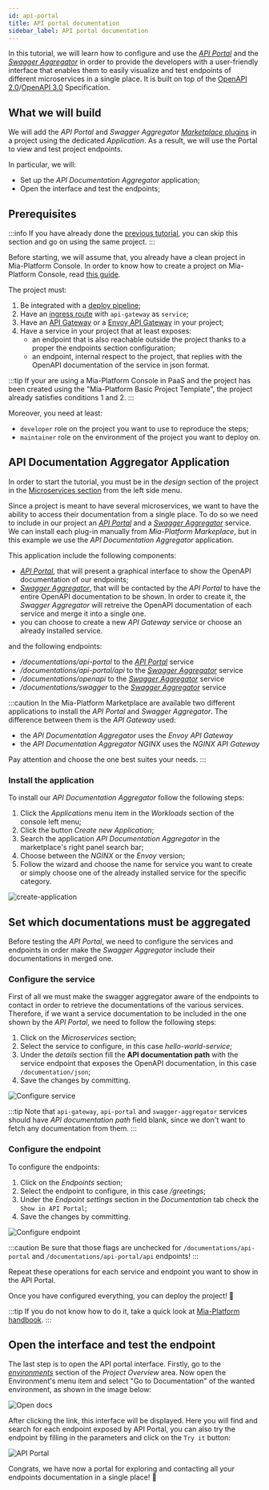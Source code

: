 ```yaml
---
id: api-portal
title: API portal documentation
sidebar_label: API portal documentation
---
```



In this tutorial, we will learn how to configure and use the [_API Portal_](/runtime_suite/api-portal/10_overview.md) and the [_Swagger Aggregator_](/runtime_suite/swagger-aggregator/10_overview.md) in order to provide the developers with a user-friendly interface that enables them to easily visualize and test endpoints of different microservices in a single place. It is built on top of the [OpenAPI 2.0](https://swagger.io/specification/v2/)/[OpenAPI 3.0](https://swagger.io/specification/) Specification.

## What we will build

We will add the _API Portal_ and _Swagger Aggregator_ [_Marketplace_ plugins](/plugins/mia-platform-plugins.md) in a project using the dedicated _Application_. As a result, we will use the Portal to view and test project endpoints.

In particular, we will:

- Set up the _API Documentation Aggregator_ application;
- Open the interface and test the endpoints;

## Prerequisites

:::info
If you have already done the [previous tutorial](/console/tutorials/configure-marketplace-components/microservice-hello-world.mdx), you can skip this section and go on using the same project.
:::

Before starting, we will assume that, you already have a clean project in Mia-Platform Console. In order to know how to create a project on Mia-Platform Console, read [this guide](/console/project-configuration/create-a-project.mdx).

The project must:

1. Be integrated with a [deploy pipeline](/infrastructure/self-hosted/pipeline-configuration.md);
1. Have an [ingress route](/infrastructure/paas/tools/traefik.md) with `api-gateway` as `service`;
1. Have an [API Gateway](/runtime_suite/api-gateway/10_overview.md) or a [Envoy API Gateway](/runtime_suite/envoy-api-gateway/overview.md) in your project;
1. Have a service in your project that at least exposes:
    - an endpoint that is also reachable outside the project thanks to a proper the endpoints section configuration;
    - an endpoint, internal respect to the project, that replies with the OpenAPI documentation of the service in json format.

:::tip
If your are using a Mia-Platform Console in PaaS and the project has been created using the "Mia-Platform Basic Project Template", the project already satisfies conditions 1 and 2.
:::

Moreover, you need at least:

- `developer` role on the project you want to use to reproduce the steps;
- `maintainer` role on the environment of the project you want to deploy on.

## API Documentation Aggregator Application

In order to start the tutorial, you must be in the _design_ section of the project in the [Microservices section](/development_suite/api-console/api-design/services.md) from the left side menu.

Since a project is meant to have several microservices, we want to have the ability to access their documentation from a single place. 
To do so we need to include in our project an [_API Portal_](/runtime_suite/api-portal/10_overview.md) and a [_Swagger Aggregator_](/runtime_suite/swagger-aggregator/10_overview.md) service. 
We can install each plug-in manually from _Mia-Platform Markeplace_, but in this example we use the _API Documentation Aggregator_ application.

This application include the following components:
- [_API Portal_](/runtime_suite/api-portal/10_overview.md), that will present a graphical interface to show the OpenAPI documentation of our endpoints;
- [_Swagger Aggregator_](/runtime_suite/swagger-aggregator/10_overview.md), that will be contacted by the _API Portal_ to have the entire OpenAPI documentation to be shown. In order to create it, the _Swagger Aggregator_ will retreive the OpenAPI documentation of each service and merge it into a single one.
- you can choose to create a new _API Gateway_ service or choose an already installed service. 

and the following endpoints:
- _/documentations/api-portal_ to the [_API Portal_](/runtime_suite/api-portal/10_overview.md) service 
- _/documentations/api-portal/api_ to the [_Swagger Aggregator_](/runtime_suite/swagger-aggregator/10_overview.md) service
- _/documentations/openapi_ to the [_Swagger Aggregator_](/runtime_suite/swagger-aggregator/10_overview.md) service
- _/documentations/swagger_ to the [_Swagger Aggregator_](/runtime_suite/swagger-aggregator/10_overview.md) service

:::caution
In the Mia-Platform Marketplace are available two different applications to install the _API Portal_ and _Swagger Aggregator_.
The difference between them is the _API Gateway_ used: 
- the _API Documentation Aggregator_ uses the _Envoy API Gateway_
- the _API Documentation Aggregator NGINX_ uses the _NGINX API Gateway_

Pay attention and choose the one best suites your needs.
:::

### Install the application

To install our _API Documentation Aggregator_ follow the following steps:

1. Click the _Applications_ menu item in the _Workloads_ section of the console left menu;
2. Click the button _Create new Application_;
3. Search the application _API Documentation Aggregator_ in the marketplace's right panel search bar;
4. Choose between the _NGINX_ or the _Envoy_ version;
5. Follow the wizard and choose the name for service you want to create or simply choose one of the already installed service for the specific category.

![create-application](img/create-api-portal-application.png)


## Set which documentations must be aggregated

Before testing the _API Portal_, we need to configure the services and endpoints in order make the _Swagger Aggregator_ include their documentations in merged one.

### Configure the service

First of all we must make the swagger aggregator aware of the endpoints to contact in order to retrieve the documentations of the various services. Therefore, if we want a service documentation to be included in the one shown by the _API Portal_, we need to follow the following steps:

1. Click on the _Microservices_ section;
1. Select the service to configure, in this case _hello-world-service_;
1. Under the _details_ section fill the **API documentation path** with the service endpoint that exposes the OpenAPI documentation, in this case `/documentation/json`;
1. Save the changes by committing.

![Configure service](img/configure_service.png)

:::tip
Note that `api-gateway`, `api-portal` and `swagger-aggregator` services should have _API documentation path_ field blank, since we don't want to fetch any documentation from them.
:::

### Configure the endpoint

To configure the endpoints:

1. Click on the _Endpoints_ section;
1. Select the endpoint to configure, in this case _/greetings_;
1. Under the _Endpoint settings_ section in the _Documentation_ tab check the `Show in API Portal`;
1. Save the changes by committing.

![Configure endpoint](img/configure_endpoint.png)

:::caution
Be sure that those flags are unchecked for `/documentations/api-portal` and `/documentations/api-portal/api` endpoints!
:::

Repeat these operations for each service and endpoint you want to show in the API Portal.

Once you have configured everything, you can deploy the project! 🚀

:::tip
If you do not know how to do it, take a quick look at [Mia-Platform handbook](/console/handbooks/project-usage.md#deploy-changes).
:::

## Open the interface and test the endpoint

The last step is to open the API portal interface. Firstly, go to the [_environments_](/console/project-configuration/manage-environment-variables/index.md) section of the _Project Overview_ area. Now open the Environment's menu item and select "Go to Documentation" of the wanted environment, as shown in the image below:

![Open docs](img/open_docs.png)

After clicking the link, this interface will be displayed. Here you will find and search for each endpoint exposed by API Portal, you can also try the endpoint by filling in the parameters and click on the `Try it` button:

![API Portal](img/try_now_api_portal.png)

Congrats, we have now a portal for exploring and contacting all your endpoints documentation in a single place! 🎉
